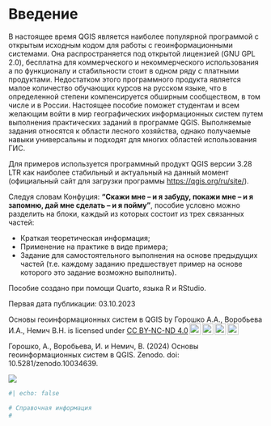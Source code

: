 # Введение {.unnumbered}

В настоящее время QGIS является наиболее популярной программой с открытым исходным кодом для работы с геоинформационными системами. Она распространяется под открытой лицензией (GNU GPL 2.0), бесплатна для коммерческого и некоммерческого использования а по функционалу и стабильности стоит в одном ряду с платными продуктами. Недостатком этого программного продукта является малое количество обучающих курсов на русском языке, что в определенной степени компенсируется обширным сообществом, в том числе и в России. Настоящее пособие поможет студентам и всем желающим войти в мир географических информационных систем путем выполнения практических заданий в программе QGIS. Выполняемые задания относятся к области лесного хозяйства, однако получаемые навыки универсальны и подходят для многих областей использования ГИС.  

Для примеров используется программный продукт QGIS версии 3.28 LTR как наиболее стабильный и актуальный на данный момент (официальный сайт для загрузки программы <https://qgis.org/ru/site/>).  

Следуя словам Конфуция: **"Скажи мне – и я забуду, покажи мне – и я запомню, дай мне сделать – и я пойму"**, пособие условно можно разделить на блоки, каждый из которых состоит из трех связанных частей:

 - Краткая теоретическая информация;
 - Применение на практике в виде примера;
 - Задание для самостоятельного выполнения на основе предыдущих частей (т.е. каждому заданию предшествует пример на основе которого это задание возможно выполнить).

Пособие создано при помощи Quarto, языка R и RStudio.

Первая дата публикации: 03.10.2023
 <p xmlns:cc="http://creativecommons.org/ns#" xmlns:dct="http://purl.org/dc/terms/"><span property="dct:title">Основы геоинформационных систем в QGIS</span> by <span property="cc:attributionName">Горошко А.А., Воробьева И.А., Немич В.Н.</span> is licensed under <a href="http://creativecommons.org/licenses/by-nc-nd/4.0/?ref=chooser-v1" target="_blank" rel="license noopener noreferrer" style="display:inline-block;">CC BY-NC-ND 4.0<img style="height:22px!important;margin-left:3px;vertical-align:text-bottom;" src="https://mirrors.creativecommons.org/presskit/icons/cc.svg?ref=chooser-v1"><img style="height:22px!important;margin-left:3px;vertical-align:text-bottom;" src="https://mirrors.creativecommons.org/presskit/icons/by.svg?ref=chooser-v1"><img style="height:22px!important;margin-left:3px;vertical-align:text-bottom;" src="https://mirrors.creativecommons.org/presskit/icons/nc.svg?ref=chooser-v1"><img style="height:22px!important;margin-left:3px;vertical-align:text-bottom;" src="https://mirrors.creativecommons.org/presskit/icons/nd.svg?ref=chooser-v1"></a></p> 

Горошко, А., Воробьева, И. и Немич, В. (2024) Основы геоинформационных систем в QGIS. Zenodo. doi: 10.5281/zenodo.10034639.

[![](https://zenodo.org/badge/687393748.svg)](https://zenodo.org/doi/10.5281/zenodo.10034638)

```r
#| echo: false

# Справочная информация
#

```

